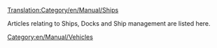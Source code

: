 [[Translation:Category/en/Manual/Ships]]


Articles relating to Ships, Docks and Ship management are listed here.
{{en/Catmore}}

[[Category:en/Manual/Vehicles]]